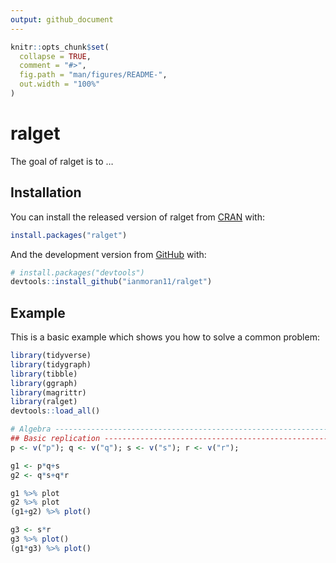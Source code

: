 ```yaml
---
output: github_document
---
```


<!-- README.md is generated from README.Rmd. Please edit that file -->

```r
knitr::opts_chunk$set(
  collapse = TRUE,
  comment = "#>",
  fig.path = "man/figures/README-",
  out.width = "100%"
)
```

# ralget

<!-- badges: start -->
<!-- badges: end -->

The goal of ralget is to ...

## Installation

You can install the released version of ralget from [CRAN](https://CRAN.R-project.org) with:

``` r
install.packages("ralget")
```

And the development version from [GitHub](https://github.com/) with:

``` r
# install.packages("devtools")
devtools::install_github("ianmoran11/ralget")
```
## Example

This is a basic example which shows you how to solve a common problem:

```r
library(tidyverse)
library(tidygraph)
library(tibble)
library(ggraph)
library(magrittr)
library(ralget)
devtools::load_all()

# Algebra ----------------------------------------------------------------------
## Basic replication -----------------------------------------------------------
p <- v("p"); q <- v("q"); s <- v("s"); r <- v("r"); 

g1 <- p*q+s
g2 <- q*s+q*r

g1 %>% plot
g2 %>% plot
(g1+g2) %>% plot()

g3 <- s*r
g3 %>% plot()
(g1*g3) %>% plot()

```
